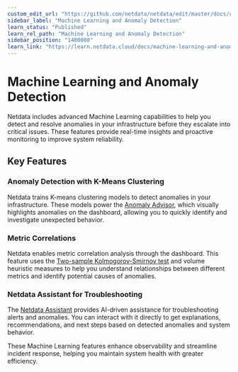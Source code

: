 ```yaml
---
custom_edit_url: "https://github.com/netdata/netdata/edit/master/docs/category-overview-pages/machine-learning-and-assisted-troubleshooting.md"
sidebar_label: "Machine Learning and Anomaly Detection"
learn_status: "Published"
learn_rel_path: "Machine Learning and Anomaly Detection"
sidebar_position: "1400000"
learn_link: "https://learn.netdata.cloud/docs/machine-learning-and-anomaly-detection"
---
```


# Machine Learning and Anomaly Detection

Netdata includes advanced Machine Learning capabilities to help you detect and resolve anomalies in your infrastructure before they escalate into critical issues. These features provide real-time insights and proactive monitoring to improve system reliability.

## Key Features

### Anomaly Detection with K-Means Clustering

Netdata trains K-means clustering models to detect anomalies in your infrastructure. These models power the [Anomaly Advisor](/docs/dashboards-and-charts/anomaly-advisor-tab), which visually highlights anomalies on the dashboard, allowing you to quickly identify and investigate unexpected behavior.

### Metric Correlations

Netdata enables metric correlation analysis through the dashboard. This feature uses the [Two-sample Kolmogorov-Smirnov test](https://en.wikipedia.org/wiki/Kolmogorov%E2%80%93Smirnov_test#Two-sample_Kolmogorov%E2%80%93Smirnov_test) and volume heuristic measures to help you understand relationships between different metrics and identify potential causes of anomalies.

### Netdata Assistant for Troubleshooting

The [Netdata Assistant](/docs/machine-learning-and-anomaly-detection/ai-powered-troubleshooting-assistant) provides AI-driven assistance for troubleshooting alerts and anomalies. You can interact with it directly to get explanations, recommendations, and next steps based on detected anomalies and system behavior.

These Machine Learning features enhance observability and streamline incident response, helping you maintain system health with greater efficiency.
